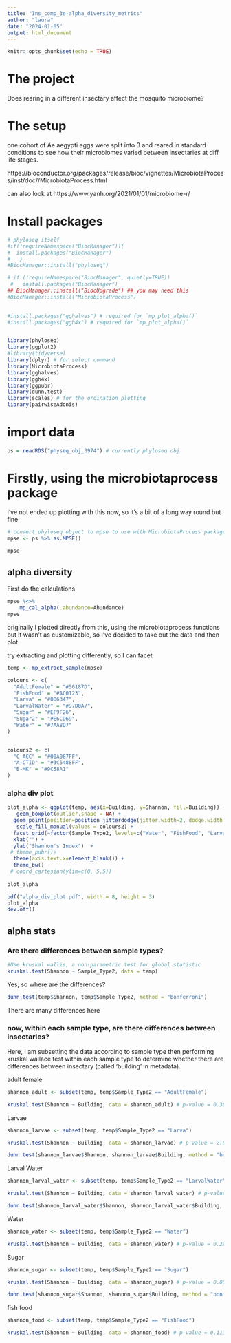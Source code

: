 ---
title: "Ins_comp_3e-alpha_diversity_metrics"
author: "laura"
date: "2024-01-05"
output: html_document
---

```{r setup, include=FALSE}
knitr::opts_chunk$set(echo = TRUE)
```

# The project

Does rearing in a different insectary affect the mosquito microbiome?

# The setup

one cohort of Ae aegypti eggs were split into 3 and reared in standard conditions to see how their microbiomes varied between insectaries at diff life stages.


https://bioconductor.org/packages/release/bioc/vignettes/MicrobiotaProcess/inst/doc//MicrobiotaProcess.html

can also look at https://www.yanh.org/2021/01/01/microbiome-r/

# Install packages

```{r}
# phyloseq itself
#if(!requireNamespace("BiocManager")){
#  install.packages("BiocManager")
#   }
#BiocManager::install("phyloseq")

# if (!requireNamespace("BiocManager", quietly=TRUE))
 #   install.packages("BiocManager")
## BiocManager::install("BiocUpgrade") ## you may need this
#BiocManager::install("MicrobiotaProcess")
 

#install.packages("gghalves") # required for `mp_plot_alpha()`
#install.packages("ggh4x") # required for `mp_plot_alpha()`


library(phyloseq)
library(ggplot2)
#library(tidyverse)
library(dplyr) # for select command
library(MicrobiotaProcess)
library(gghalves)
library(ggh4x)
library(ggpubr)
library(dunn.test)
library(scales) # for the ordination plotting
library(pairwiseAdonis)

```

# import data

```{r}
ps = readRDS("physeq_obj_3974") # currently phyloseq obj

```


# Firstly, using the microbiotaprocess package
I've not ended up plotting with this now, so it's a bit of a long way round but fine

```{r}
# convert phyloseq object to mpse to use with MicrobiotaProcess package
mpse <- ps %>% as.MPSE() 

mpse

```

## alpha diversity

First do the calculations

```{r}
mpse %<>% 
    mp_cal_alpha(.abundance=Abundance)
mpse

```
originally I plotted directly from this, using the microbiotaprocess functions but it wasn't as customizable, so I've decided to take out the data and then plot

try extracting and plotting differently, so I can facet

```{r}
temp <- mp_extract_sample(mpse)

```

```{r}
colours <- c(
  "AdultFemale" = "#56187D", 
  "FishFood" = "#AC0123", 
  "Larva" = "#006347", 
  "LarvalWater" = "#97D0A7", 
  "Sugar" = "#EF9F26", 
  "Sugar2" = "#E6CD69", 
  "Water" = "#7AA8D7"
)


colours2 <- c(
  "C-ACC" = "#00A087FF",
  "A-CTID" = "#3C5488FF",
  "B-MK" = "#9C58A1"
)

```


### alpha div plot

```{r}

plot_alpha <- ggplot(temp, aes(x=Building, y=Shannon, fill=Building)) +
   geom_boxplot(outlier.shape = NA) +
  geom_point(position=position_jitterdodge(jitter.width=2, dodge.width = 0), pch=21, aes(x=Building, y=Shannon, fill=Building)) + 
   scale_fill_manual(values = colours2) +
  facet_grid(~factor(Sample_Type2, levels=c("Water", "FishFood", "LarvalWater", "Larva", "Sugar", "AdultFemale")), scales = "free", space = "free")  +
  xlab("") +
  ylab("Shannon's Index")  +
 # theme_pubr()+
  theme(axis.text.x=element_blank()) +
  theme_bw()
 # coord_cartesian(ylim=c(0, 5.5))
  
plot_alpha

```


```{r}
pdf("alpha_div_plot.pdf", width = 8, height = 3)
plot_alpha
dev.off()

```
## alpha stats

### Are there differences between sample types?

```{r}

#Use kruskal wallis, a non-parametric test for global statistic 
kruskal.test(Shannon ~ Sample_Type2, data = temp)

```

Yes, so where are the differences?


```{r}
dunn.test(temp$Shannon, temp$Sample_Type2, method = "bonferroni") 

```
There are many differences here

### now, within each sample type, are there differences between insectaries?

Here, I am subsetting the data according to sample type then performing kruskal wallace test within each sample type to determine whether there are differences between insectary (called 'building' in metadata).

adult female

```{r}

shannon_adult <- subset(temp, temp$Sample_Type2 == "AdultFemale")

kruskal.test(Shannon ~ Building, data = shannon_adult) # p-value = 0.3824 - no difference


```

Larvae

```{r}

shannon_larvae <- subset(temp, temp$Sample_Type2 == "Larva")

kruskal.test(Shannon ~ Building, data = shannon_larvae) # p-value = 2.099e-10 - difference


```

```{r}

dunn.test(shannon_larvae$Shannon, shannon_larvae$Building, method = "bonferroni") 

```

Larval Water

```{r}

shannon_larval_water <- subset(temp, temp$Sample_Type2 == "LarvalWater")

kruskal.test(Shannon ~ Building, data = shannon_larval_water) # p-value = 1.44e-05 - difference

```

```{r}

dunn.test(shannon_larval_water$Shannon, shannon_larval_water$Building, method = "bonferroni") 

```


Water

```{r}

shannon_water <- subset(temp, temp$Sample_Type2 == "Water")

kruskal.test(Shannon ~ Building, data = shannon_water) # p-value = 0.2921 - no difference

```

Sugar

```{r}

shannon_sugar <- subset(temp, temp$Sample_Type2 == "Sugar")

kruskal.test(Shannon ~ Building, data = shannon_sugar) # p-value = 0.003042 - difference

```

```{r}

dunn.test(shannon_sugar$Shannon, shannon_sugar$Building, method = "bonferroni") 


```

fish food

```{r}

shannon_food <- subset(temp, temp$Sample_Type2 == "FishFood")

kruskal.test(Shannon ~ Building, data = shannon_food) # p-value = 0.1133 - no difference

```
















```{r}

```
